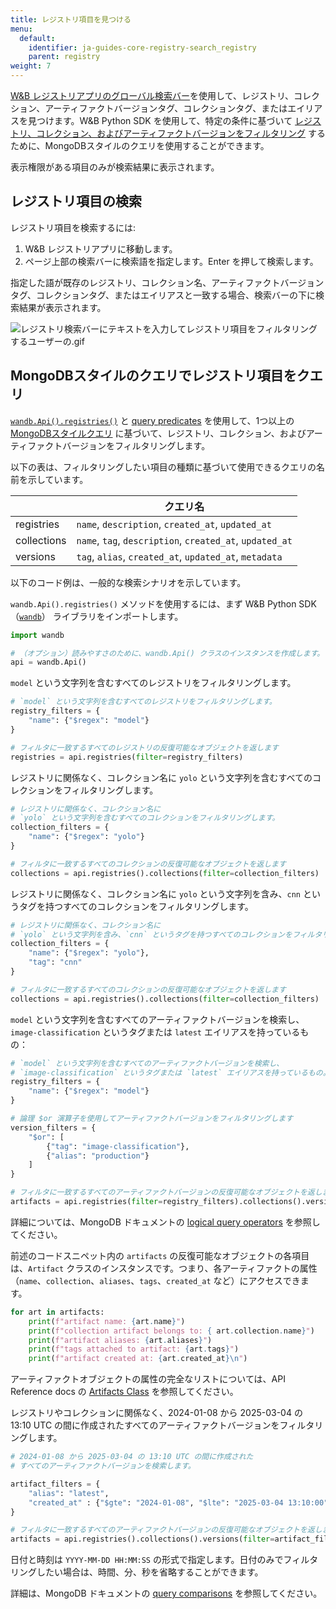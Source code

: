 ---
title: レジストリ項目を見つける
menu:
  default:
    identifier: ja-guides-core-registry-search_registry
    parent: registry
weight: 7
---

[W&B レジストリアプリのグローバル検索バー](/ja/./search_registry.md#search-for-registry-items)を使用して、レジストリ、コレクション、アーティファクトバージョンタグ、コレクションタグ、またはエイリアスを見つけます。W&B Python SDK を使用して、特定の条件に基づいて [レジストリ、コレクション、およびアーティファクトバージョンをフィルタリング](/ja/./search_registry.md#query-registry-items-with-mongodb-style-queries) するために、MongoDBスタイルのクエリを使用することができます。

表示権限がある項目のみが検索結果に表示されます。

## レジストリ項目の検索

レジストリ項目を検索するには:

1. W&B レジストリアプリに移動します。
2. ページ上部の検索バーに検索語を指定します。Enter を押して検索します。

指定した語が既存のレジストリ、コレクション名、アーティファクトバージョンタグ、コレクションタグ、またはエイリアスと一致する場合、検索バーの下に検索結果が表示されます。

<Frame>
    <img src="/images/registry/search_registry.gif" alt="レジストリ検索バーにテキストを入力してレジストリ項目をフィルタリングするユーザーの.gif"  />
</Frame>

## MongoDBスタイルのクエリでレジストリ項目をクエリ

[`wandb.Api().registries()`](/ja/ref/python/public-api/api.md#registries) と [query predicates](https://www.mongodb.com/docs/manual/reference/glossary/#std-term-query-predicate) を使用して、1つ以上の [MongoDBスタイルクエリ](https://www.mongodb.com/docs/compass/current/query/filter/) に基づいて、レジストリ、コレクション、およびアーティファクトバージョンをフィルタリングします。

以下の表は、フィルタリングしたい項目の種類に基づいて使用できるクエリの名前を示しています。

| | クエリ名 |
| ----- | ----- |
| registries | `name`, `description`, `created_at`, `updated_at` |
| collections | `name`, `tag`, `description`, `created_at`, `updated_at` |
| versions | `tag`, `alias`, `created_at`, `updated_at`, `metadata` |

以下のコード例は、一般的な検索シナリオを示しています。

`wandb.Api().registries()` メソッドを使用するには、まず W&B Python SDK （[`wandb`](/ja/ref/python/_index)） ライブラリをインポートします。
```python
import wandb

# （オプション）読みやすさのために、wandb.Api() クラスのインスタンスを作成します。
api = wandb.Api()
```

`model` という文字列を含むすべてのレジストリをフィルタリングします。

```python
# `model` という文字列を含むすべてのレジストリをフィルタリングします。
registry_filters = {
    "name": {"$regex": "model"}
}

# フィルタに一致するすべてのレジストリの反復可能なオブジェクトを返します
registries = api.registries(filter=registry_filters)
```

レジストリに関係なく、コレクション名に `yolo` という文字列を含むすべてのコレクションをフィルタリングします。

```python
# レジストリに関係なく、コレクション名に 
# `yolo` という文字列を含むすべてのコレクションをフィルタリングします。
collection_filters = {
    "name": {"$regex": "yolo"}
}

# フィルタに一致するすべてのコレクションの反復可能なオブジェクトを返します
collections = api.registries().collections(filter=collection_filters)
```

レジストリに関係なく、コレクション名に `yolo` という文字列を含み、`cnn` というタグを持つすべてのコレクションをフィルタリングします。

```python
# レジストリに関係なく、コレクション名に 
# `yolo` という文字列を含み、`cnn` というタグを持つすべてのコレクションをフィルタリングします。
collection_filters = {
    "name": {"$regex": "yolo"},
    "tag": "cnn"
}

# フィルタに一致するすべてのコレクションの反復可能なオブジェクトを返します
collections = api.registries().collections(filter=collection_filters)
```

`model` という文字列を含むすべてのアーティファクトバージョンを検索し、`image-classification` というタグまたは `latest` エイリアスを持っているもの：

```python
# `model` という文字列を含むすべてのアーティファクトバージョンを検索し、
# `image-classification` というタグまたは `latest` エイリアスを持っているもの。
registry_filters = {
    "name": {"$regex": "model"}
}

# 論理 $or 演算子を使用してアーティファクトバージョンをフィルタリングします
version_filters = {
    "$or": [
        {"tag": "image-classification"},
        {"alias": "production"}
    ]
}

# フィルタに一致するすべてのアーティファクトバージョンの反復可能なオブジェクトを返します
artifacts = api.registries(filter=registry_filters).collections().versions(filter=version_filters)
```

詳細については、MongoDB ドキュメントの [logical query operators](https://www.mongodb.com/docs/manual/reference/operator/query-logical/) を参照してください。

前述のコードスニペット内の `artifacts` の反復可能なオブジェクトの各項目は、`Artifact` クラスのインスタンスです。つまり、各アーティファクトの属性（`name`、`collection`、`aliases`、`tags`、`created_at` など）にアクセスできます。

```python
for art in artifacts:
    print(f"artifact name: {art.name}")
    print(f"collection artifact belongs to: { art.collection.name}")
    print(f"artifact aliases: {art.aliases}")
    print(f"tags attached to artifact: {art.tags}")
    print(f"artifact created at: {art.created_at}\n")
```

アーティファクトオブジェクトの属性の完全なリストについては、API Reference docs の [Artifacts Class](/ja/ref/python/artifact/_index) を参照してください。

レジストリやコレクションに関係なく、2024-01-08 から 2025-03-04 の 13:10 UTC の間に作成されたすべてのアーティファクトバージョンをフィルタリングします。

```python
# 2024-01-08 から 2025-03-04 の 13:10 UTC の間に作成された
# すべてのアーティファクトバージョンを検索します。

artifact_filters = {
    "alias": "latest",
    "created_at" : {"$gte": "2024-01-08", "$lte": "2025-03-04 13:10:00"},
}

# フィルタに一致するすべてのアーティファクトバージョンの反復可能なオブジェクトを返します
artifacts = api.registries().collections().versions(filter=artifact_filters)
```

日付と時刻は `YYYY-MM-DD HH:MM:SS` の形式で指定します。日付のみでフィルタリングしたい場合は、時間、分、秒を省略することができます。

詳細は、MongoDB ドキュメントの [query comparisons](https://www.mongodb.com/docs/manual/reference/operator/query-comparison/) を参照してください。